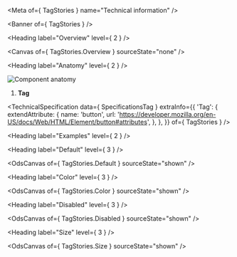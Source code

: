 
<Meta of={ TagStories } name="Technical information" />

<Banner of={ TagStories } />

<Heading label="Overview" level={ 2 } />

<Canvas of={ TagStories.Overview } sourceState="none" />

<Heading label="Anatomy" level={ 2 } />

![Component anatomy](/assets/base-assets/components/tag/anatomy-tech.png "Component anatomy")

1. **Tag**

<TechnicalSpecification
  data={ SpecificationsTag }
  extraInfo={{
    'Tag': {
      extendAttribute: {
        name: 'button',
        url: 'https://developer.mozilla.org/en-US/docs/Web/HTML/Element/button#attributes',
      },
    },
  }}
  of={ TagStories } />

<Heading label="Examples" level={ 2 } />

<Heading label="Default" level={ 3 } />

<OdsCanvas of={ TagStories.Default } sourceState="shown" />

<Heading label="Color" level={ 3 } />

<OdsCanvas of={ TagStories.Color } sourceState="shown" />

<Heading label="Disabled" level={ 3 } />

<OdsCanvas of={ TagStories.Disabled } sourceState="shown" />

<Heading label="Size" level={ 3 } />

<OdsCanvas of={ TagStories.Size } sourceState="shown" />
